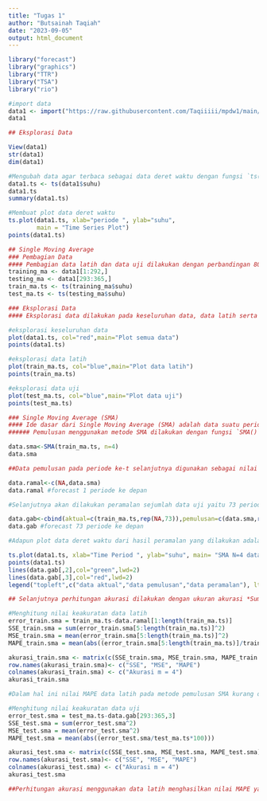 ---
title: "Tugas 1"
author: "Butsainah Taqiah"
date: "2023-09-05"
output: html_document
---
```{r}
library("forecast")
library("graphics")
library("TTR")
library("TSA")
library("rio")
```

```{r}
#import data
data1 <- import("https://raw.githubusercontent.com/Taqiiiii/mpdw1/main/DATA%20PRAK%201%20MPDW/Data%20Suhu%20Pekanbaru%202022.csv")
data1
```

```{r}
## Eksplorasi Data

View(data1)
str(data1)
dim(data1)

```
```{r}
#Mengubah data agar terbaca sebagai data deret waktu dengan fungsi `ts()` .
data1.ts <- ts(data1$suhu)
data1.ts
summary(data1.ts)
```
```{r}
#Membuat plot data deret waktu
ts.plot(data1.ts, xlab="periode ", ylab="suhu", 
        main = "Time Series Plot")
points(data1.ts)
```
```{r}
## Single Moving Average 
### Pembagian Data
#### Pembagian data latih dan data uji dilakukan dengan perbandingan 80% data latih dan 20% data uji.
training_ma <- data1[1:292,]
testing_ma <- data1[293:365,]
train_ma.ts <- ts(training_ma$suhu)
test_ma.ts <- ts(testing_ma$suhu)
```

```{r}
### Eksplorasi Data
#### Eksplorasi data dilakukan pada keseluruhan data, data latih serta data uji menggunakan plot data deret waktu.

#eksplorasi keseluruhan data
plot(data1.ts, col="red",main="Plot semua data")
points(data1.ts)

#eksplorasi data latih
plot(train_ma.ts, col="blue",main="Plot data latih")
points(train_ma.ts)

#eksplorasi data uji
plot(test_ma.ts, col="blue",main="Plot data uji")
points(test_ma.ts)

```
```{r}
### Single Moving Average (SMA)
#### Ide dasar dari Single Moving Average (SMA) adalah data suatu periode dipengaruhi oleh data periode sebelumnya. Metode pemulusan ini cocok digunakan untuk pola data stasioner atau konstan. Prinsip dasar metode pemulusan ini adalah data pemulusan pada periode ke-t merupakan rata rata dari m buah data pada periode ke-t hingga periode ke (t-m+1). Data pemulusan pada periode ke-t selanjutnya digunakan sebagai nilai peramalan pada periode ke t+1
###### Pemulusan menggunakan metode SMA dilakukan dengan fungsi `SMA()`. Dalam hal ini akan dilakukan pemulusan dengan parameter `m=4`.

data.sma<-SMA(train_ma.ts, n=4)
data.sma

##Data pemulusan pada periode ke-t selanjutnya digunakan sebagai nilai peramalan pada periode ke t+1 sehingga hasil peramalan 1 periode kedepan adalah sebagai berikut.

data.ramal<-c(NA,data.sma)
data.ramal #forecast 1 periode ke depan
```

```{r}
#Selanjutnya akan dilakukan peramalan sejumlah data uji yaitu 73 periode. Pada metode SMA, hasil peramalan 73 periode ke depan akan bernilai sama dengan hasil peramalan 1 periode kedepan. Dalam hal ini akan dilakukan penggabungan data aktual train, data hasil pemulusan dan data hasil ramalan 73 periode kedepan.

data.gab<-cbind(aktual=c(train_ma.ts,rep(NA,73)),pemulusan=c(data.sma,rep(NA,73)),ramalan=c(data.ramal,rep(data.ramal[length(data.ramal)],72)))
data.gab #forecast 73 periode ke depan
```
```{r}
#Adapun plot data deret waktu dari hasil peramalan yang dilakukan adalah sebagai berikut.

ts.plot(data1.ts, xlab="Time Period ", ylab="suhu", main= "SMA N=4 data suhu")
points(data1.ts)
lines(data.gab[,2],col="green",lwd=2)
lines(data.gab[,3],col="red",lwd=2)
legend("topleft",c("data aktual","data pemulusan","data peramalan"), lty=8, col=c("black","green","red"), cex=0.5)
```
```{r}
## Selanjutnya perhitungan akurasi dilakukan dengan ukuran akurasi *Sum Squares Error* (SSE), *Mean Square Error* (MSE) dan *Mean Absolute Percentage Error* (MAPE). Perhitungan akurasi dilakukan baik pada data latih maupun pada data uji.

#Menghitung nilai keakuratan data latih
error_train.sma = train_ma.ts-data.ramal[1:length(train_ma.ts)]
SSE_train.sma = sum(error_train.sma[5:length(train_ma.ts)]^2)
MSE_train.sma = mean(error_train.sma[5:length(train_ma.ts)]^2)
MAPE_train.sma = mean(abs((error_train.sma[5:length(train_ma.ts)]/train_ma.ts[5:length(train_ma.ts)])*100))

akurasi_train.sma <- matrix(c(SSE_train.sma, MSE_train.sma, MAPE_train.sma))
row.names(akurasi_train.sma)<- c("SSE", "MSE", "MAPE")
colnames(akurasi_train.sma) <- c("Akurasi m = 4")
akurasi_train.sma
```
```{r}
#Dalam hal ini nilai MAPE data latih pada metode pemulusan SMA kurang dari 2%, nilai ini dapat dikategorikan sebagai nilai akurasi yang sangat baik. Selanjutnya dilakukan perhitungan nilai MAPE data uji pada metde pemulusan SMA.

#Menghitung nilai keakuratan data uji
error_test.sma = test_ma.ts-data.gab[293:365,3]
SSE_test.sma = sum(error_test.sma^2)
MSE_test.sma = mean(error_test.sma^2)
MAPE_test.sma = mean(abs((error_test.sma/test_ma.ts*100)))

akurasi_test.sma <- matrix(c(SSE_test.sma, MSE_test.sma, MAPE_test.sma))
row.names(akurasi_test.sma)<- c("SSE", "MSE", "MAPE")
colnames(akurasi_test.sma) <- c("Akurasi m = 4")
akurasi_test.sma

##Perhitungan akurasi menggunakan data latih menghasilkan nilai MAPE yang kurang dari 10% sehingga nilai akurasi ini dapat dikategorikan sebagai sangat baik.
```